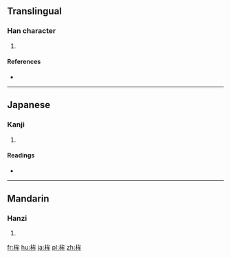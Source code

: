 ==Translingual==

===Han character===
{{Han char|rn=75|rad=木|as=06|sn=10|four=|canj=木戈竹手 (DIHQ)}}

# {{defn|Han|sort=木06}}

====References====
* {{Han ref|kx=0526.150|dkj=14784|hdz=21209.020|uh=6859|ud=26713}}

----

==Japanese==

===Kanji===
{{ja-kanji|grade=|rs=木06}}

# {{defn|lang=ja|sort=木06}}

====Readings====
* {{ja-readings|on=[[う]] (u), [[ぼう]] (bō)|kun=[[ほこ]] (hoko)}}

----

==Mandarin==

===Hanzi===
{{cmn-hanzi|pin=[[móu]] ([[mou2]]), [[yú]] ([[yu2]])|wg=mou<sup>2</sup>, yü<sup>2</sup>}}

# {{defn|lang=cmn|sort=木06}}

[[fr:桙]]
[[hu:桙]]
[[ja:桙]]
[[pl:桙]]
[[zh:桙]]